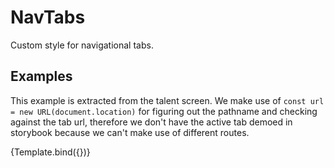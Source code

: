 

<Meta title="Components/NavTabs" component={NavTabs} />

# NavTabs

Custom style for navigational tabs.

## Examples

This example is extracted from the talent screen. We make use of `const url = new URL(document.location)` for figuring out the pathname and checking against the tab url, therefore we don't have the active tab demoed in storybook because we can't make use of different routes.


<Canvas isColumn>
  <Story name="default" args={{ 
      tabs: [
        { name: "All", url: "/talent" },
        { name: "Active", url: "/talent/active" },
        { name: "Upcoming", url: "talent/upcoming" }
      ],
      sortOptions: [
        { label: "Newest", param: "newest" },
        { label: "Market Cap", param: "market_cap" },
        { label: "Activity", param: "activity" }
      ]
    }}>
    {Template.bind({})}
  </Story>
</Canvas>
